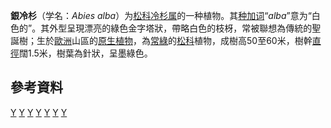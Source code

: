 {{Speciesbox 
| genus = Abies
| species = alba
| image = Abies alba Schleus Berg b Suhl ThW Th Dreger.jpg
| image_caption = 位于德国Thüringer Wald的银冷杉
| image2 = Abies alba MHNT.BOT.2007.40.127.jpg
| image2_caption = 银冷杉种子
| status = LC
| status_system = iucn3.1
| status_ref = <ref name=IUCN>{{IUCN2011.1| id = 42270| title = Abies alba| assessors = Farjon, A.| year = 2014| accessdate = 28 August 2014}}</ref>
| authority = [[Philip_Miller|Mill.]], 1768
}}

'''銀冷杉'''（学名：''Abies alba''）为[[松科|松科]][[冷杉属|冷杉属]]的一种植物。其[[种加词|种加词]]“''alba''”意为“白色的”。其外型呈現漂亮的綠色金字塔狀，帶略白色的枝枒，常被聯想為傳統的聖誕樹；生於[[歐洲|歐洲]]山區的[[本土植物|原生植物]]，為[[常綠植物|常綠]]的[[松科|松科]]植物，成樹高50至60米，樹幹[[直徑|直徑]]闊1.5米，樹葉為針狀，呈墨綠色。

==參考資料==
{{reflist}}
{{Taxonbar|from=Q146992}}

[[Category:西班牙植物|Y]]
[[Category:冷杉属|Y]]
[[Category:阿爾卑斯山脈植物|Y]]
[[Category:庇里牛斯山脈植物|Y]]
[[Category:1768年描述的植物|Y]]
[[Category:法国植物|Y]]
[[Category:歐洲樹木|Y]]